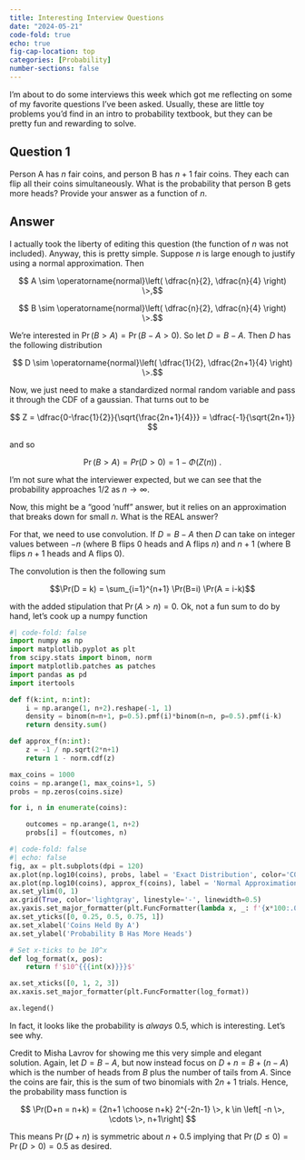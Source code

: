 ```yaml
---
title: Interesting Interview Questions
date: "2024-05-21"
code-fold: true
echo: true
fig-cap-location: top
categories: [Probability]
number-sections: false
---
```



I'm about to do some interviews this week which got me reflecting on some of my favorite questions I've been asked.  Usually, these are little toy problems you'd find in an intro to probability textbook, but they can be pretty fun and rewarding to solve.

## Question 1

Person A has $n$ fair coins, and person B has $n+1$ fair coins.  They each can flip all their coins simultaneously.  What is the probability that person B gets more heads? Provide your answer as a function of $n$.

## Answer

I actually took the liberty of editing this question (the function of $n$ was not included).  Anyway, this is pretty simple.  Suppose $n$ is large enough to justify using a normal approximation.  Then

$$ A \sim \operatorname{normal}\left( \dfrac{n}{2}, \dfrac{n}{4} \right) \>,$$

$$ B \sim \operatorname{normal}\left( \dfrac{n}{2}, \dfrac{n}{4} \right) \>.$$

We're interested in $\Pr(B \gt A) = \Pr(B - A \gt 0)$.  So let $D=B-A$.  Then $D$ has the following distribution

$$ D \sim \operatorname{normal}\left( \dfrac{1}{2}, \dfrac{2n+1}{4} \right) \>.$$

Now, we just need to make a standardized normal random variable and pass it through the CDF of a gaussian.  That turns out to be

$$ Z = \dfrac{0-\frac{1}{2}}{\sqrt{\frac{2n+1}{4}}} = \dfrac{-1}{\sqrt{2n+1}} $$

and so

$$ \Pr(B \gt A) = Pr(D \gt 0) = 1 - \Phi(Z(n)) \>.$$

I'm not sure what the interviewer expected, but we can see that the probability approaches 1/2 as $n \to \infty$.


Now, this might be a "good 'nuff" answer, but it relies on an approximation that breaks down for small $n$.  What is the REAL answer?

For that, we need to use convolution.  If $D=B-A$ then $D$ can take on integer values between $-n$ (where B flips 0 heads and A flips $n$) and $n+1$ (where B flips $n+1$ heads and A flips 0).

The convolution is then the following sum 

$$\Pr(D = k) = \sum_{i=1}^{n+1} \Pr(B=i) \Pr(A = i-k)$$

with the added stipulation that $\Pr(A>n) = 0$.  Ok, not a fun sum to do by hand, let's cook up a numpy function

```python
#| code-fold: false
import numpy as np
import matplotlib.pyplot as plt
from scipy.stats import binom, norm
import matplotlib.patches as patches
import pandas as pd
import itertools

def f(k:int, n:int):
    i = np.arange(1, n+2).reshape(-1, 1)
    density = binom(n=n+1, p=0.5).pmf(i)*binom(n=n, p=0.5).pmf(i-k)
    return density.sum()

def approx_f(n:int):
    z = -1 / np.sqrt(2*n+1) 
    return 1 - norm.cdf(z)

max_coins = 1000
coins = np.arange(1, max_coins+1, 5)
probs = np.zeros(coins.size)

for i, n in enumerate(coins):

    outcomes = np.arange(1, n+2)
    probs[i] = f(outcomes, n)

```

```python
#| code-fold: false
#| echo: false
fig, ax = plt.subplots(dpi = 120)
ax.plot(np.log10(coins), probs, label = 'Exact Distribution', color='C0')
ax.plot(np.log10(coins), approx_f(coins), label = 'Normal Approximation', color = 'C0', linestyle='dashed')
ax.set_ylim(0, 1)
ax.grid(True, color='lightgray', linestyle='-', linewidth=0.5)
ax.yaxis.set_major_formatter(plt.FuncFormatter(lambda x, _: f'{x*100:.0f}%'))
ax.set_yticks([0, 0.25, 0.5, 0.75, 1])
ax.set_xlabel('Coins Held By A')
ax.set_ylabel('Probability B Has More Heads')

# Set x-ticks to be 10^x
def log_format(x, pos):
    return f'$10^{{{int(x)}}}$'

ax.set_xticks([0, 1, 2, 3])
ax.xaxis.set_major_formatter(plt.FuncFormatter(log_format))

ax.legend()
```

In fact, it looks like the probability is _always_ 0.5, which is interesting.  Let's see why.

Credit to Misha Lavrov for showing me this very simple and elegant solution.  Again, let $D = B-A$, but now instead focus on $D+n = B + (n-A)$ which is the number of heads from $B$ plus the number of tails from $A$.  Since the coins are fair, this is the sum of two binomials with $2n+1$ trials.  Hence, the probability mass function is 

$$ \Pr(D+n = n+k) = {2n+1 \choose n+k} 2^{-2n-1} \>, k \in \left[ -n \>, \cdots \>, n+1\right] $$

This means $\Pr(D+n)$ is symmetric about $n+0.5$ implying that $\Pr(D\leq 0) = \Pr(D\gt 0) = 0.5$ as desired.